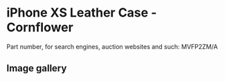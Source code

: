 
# iPhone XS Leather Case - Cornflower

Part number, for search engines, auction websites and such: MVFP2ZM/A

## Image gallery

<div style={{ width: "768px" }}>
  <GalleryComponent
    images={[
      {
        original: "/everysource/MVFP2.webp",
        thumbnail: "/everypreview/MVFP2.webp",
      },
      {
        original: "/everysource/MVFP2_AV1_GOLD.webp",
        thumbnail: "/everypreview/MVFP2_AV1_GOLD.webp",
      },
      {
        original: "/everysource/MVFP2_AV1_SILVER.webp",
        thumbnail: "/everypreview/MVFP2_AV1_SILVER.webp",
      },
      {
        original: "/everysource/MVFP2_AV1_SPACE_GRAY.webp",
        thumbnail: "/everypreview/MVFP2_AV1_SPACE_GRAY.webp",
      },
      {
        original: "/everysource/MVFP2_AV2.webp",
        thumbnail: "/everypreview/MVFP2_AV2.webp",
      }
    ]}
  />
</div>